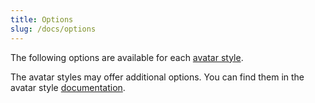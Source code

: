 ```yaml
---
title: Options
slug: /docs/options
---
```



The following options are available for each [avatar style](/styles).

<Options />

The avatar styles may offer additional options. You can find them in the avatar style [documentation](/styles).

